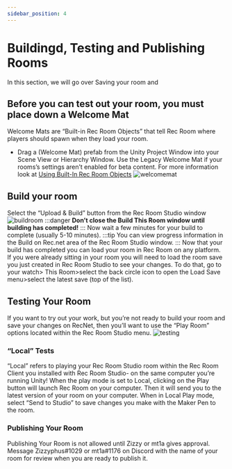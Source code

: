 ```yaml
---
sidebar_position: 4
---
```


# Buildingd, Testing and Publishing Rooms

In this section, we will go over Saving your room and 
## Before you can test out your room, you must place down a Welcome Mat
Welcome Mats are “Built-in Rec Room Objects” that tell Rec Room where players should spawn when they load your room.

- Drag a (Welcome Mat) prefab from the Unity Project Window into your Scene View or Hierarchy Window. Use the Legacy Welcome Mat if your rooms’s settings aren’t enabled for beta content.  For more information look at [Using Built-In Rec Room Objects](./BuildinginRRS/builtin.md)
![welcomemat](/img/welcomemat.png)

## Build your room
Select the “Upload & Build” button from the Rec Room Studio window
![buildroom](/img/buildroom.png)
:::danger
**Don’t close the Build This Room window until building has completed!**
:::
Now wait a few minutes for your build to complete (usually 5-10 minutes). 
:::tip 
You can view progress information in the Build on Rec.net area of the Rec Room Studio window.
:::
Now that your build has completed you can load your room in Rec Room on any platform.  If you were already sitting in your room you will need to load the room save you just created in Rec Room Studio to see your changes. To do that, go to your watch> This Room>select the back circle icon to open the Load Save menu>select the latest save (top of the list).

## Testing Your Room

If you want to try out your work, but you’re not ready to build your room and save your changes on RecNet, then you’ll want to use the “Play Room” options located within the Rec Room Studio menu.
![testing](/img/testing.png)

### “Local” Tests
“Local” refers to playing your Rec Room Studio room within the Rec Room Client you installed with Rec Room Studio- on the same computer you’re running Unity! When the play mode is set to Local, clicking on the Play button will launch Rec Room on your computer. Then it will send you to the latest version of your room on your computer. When in Local Play mode, select “Send to Studio” to save changes you make with the Maker Pen to the room.



### Publishing Your Room
Publishing Your Room is not allowed until Zizzy or mt1a gives approval. Message Zizzyphus#1029 or mt1a#1176 on Discord with the name of your room for review when you are ready to publish it.


